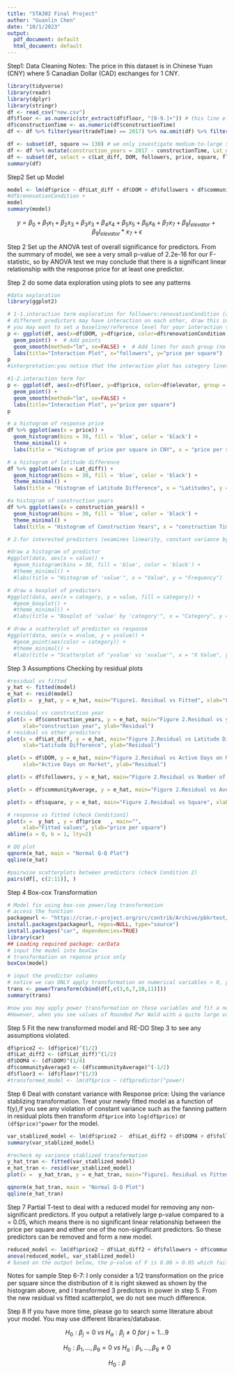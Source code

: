 ```yaml
---
title: "STA302 Final Project"
author: "Guanlin Chen"
date: "10/1/2023"
output:
  pdf_document: default
  html_document: default
---
```


Step1: Data Cleaning
Notes: The price in this dataset is in Chinese Yuan (CNY) where 5 Canadian Dollar (CAD) exchanges for 1 CNY.
```r
library(tidyverse)
library(readr)
library(dplyr)
library(stringr)
df <- read_csv("new.csv")
df$floor <- as.numeric(str_extract(df$floor, "[0-9.]+")) # this line eliminate the Chinese character which does not affect the "floor" number in this column.
df$constructionTime <- as.numeric(df$constructionTime)
df <- df %>% filter(year(tradeTime) == 2017) %>% na.omit(df) %>% filter (constructionTime != "δ֪")# we only focus on house traded in 2017

df <- subset(df, square >= 130) # we only investigate medium-to-large size houses in Beijing
df <- df %>% mutate(construction_years = 2017 - constructionTime, Lat_diff = Lat - 39.56) #calculate years since construction until 2017 and difference between the city center latitude and house location latitude.
df <- subset(df, select = c(Lat_diff, DOM, followers, price, square, floor, renovationCondition, subway, construction_years, communityAverage, elevator)) #here are the interested variables, you may choose other combinations to produce the optimal solution.
summary(df)
```

Step2 Set up Model 
```r
model <- lm(df$price ~ df$Lat_diff + df$DOM + df$followers + df$communityAverage + df$construction_years + df$square + df$floor + df$elevator+ df$floor:df$elevator)
#df$renovationCondition + 
model
summary(model)
```

$$y = \beta_0 + \beta_1x_1 +\beta_2x_3 +\beta_3x_3+\beta_4x_4+\beta_5x_5+\beta_6x_6+\beta_7x_7+\beta_8I_{elevator}+\beta_9I_{elevator}*x_7+\epsilon$$

Step 2 Set up the ANOVA test of overall significance for predictors.
From the summary of model, we see a very small p-value of 2.2e-16 for our F-statistic, so by ANOVA test we may conclude that there is a significant linear relationship with the response price for at least one predictor.

Step 2 do some data exploration using plots to see any patterns
```r

#data exploration
library(ggplot2)

# 1-1.interaction term exploration for followers:renovationCondition (a scatter plot)
# different predictors may have interaction on each other, draw this interaction plot to see any potential interaction, if the slopes of lines are obviously different then try to consider an interaction term in your model.
# you may want to set a baseline/reference level for your interaction term.
p <- ggplot(df, aes(x=df$DOM, y=df$price, color=df$renovationCondition, group = df$renovationCondition)) +  # Set variables and differentiate lines by factor 'renovationCondition'
  geom_point() +  # Add points
  geom_smooth(method="lm", se=FALSE) +  # Add lines for each group (no shading     for confidence interval)
  labs(title="Interaction Plot", x="followers", y="price per square")
p
#interpretation:you notice that the interaction plot has category lines in diff slopes, so there is some impact of renovation condition on followers and thus affect price.

#1-2.interaction term for 
p <- ggplot(df, aes(x=df$floor, y=df$price, color=df$elevator, group = df$elevator)) +
  geom_point() +
  geom_smooth(method="lm", se=FALSE) +  
  labs(title="Interaction Plot", y="price per square")
p

# a histogram of response price
df %>% ggplot(aes(x = price)) + 
  geom_histogram(bins = 30, fill = 'blue', color = 'black') +
  theme_minimal() +
  labs(title = "Histogram of price per square in CNY", x = "price per square", y = "Frequency")

# a histogram of latitude difference
df %>% ggplot(aes(x = Lat_diff)) + 
  geom_histogram(bins = 30, fill = 'blue', color = 'black') +
  theme_minimal() +
  labs(title = "Histogram of Latitude Difference", x = "Latitudes", y = "Frequency")

#a histogram of construction years
df %>% ggplot(aes(x = construction_years)) + 
  geom_histogram(bins = 30, fill = 'blue', color = 'black') +
  theme_minimal() +
  labs(title = "Histogram of Construction Years", x = "construction Time in years", y = "Frequency")

# 2.for interested predictors (examines linearity, constant variance by observing the feature such as skewness/spread...), uncomment them and replace with variables names.

#draw a histogram of predictor
#ggplot(data, aes(x = value)) + 
  #geom_histogram(bins = 30, fill = 'blue', color = 'black') +
  #theme_minimal() +
  #labs(title = "Histogram of 'value'", x = "Value", y = "Frequency")

# draw a boxplot of predictors
#ggplot(data, aes(x = category, y = value, fill = category)) +
  #geom_boxplot() +
  #theme_minimal() +
  #labs(title = "Boxplot of 'value' by 'category'", x = "Category", y = "Value")

# draw a scatterplot of predictor vs response
#ggplot(data, aes(x = xvalue, y = yvalue)) +
  #geom_point(aes(color = category)) + 
  #theme_minimal() +
  #labs(title = "Scatterplot of 'yvalue' vs 'xvalue'", x = "X Value", y = "Y Value")
```

Step 3 Assumptions Checking by residual plots
```r
#residual vs fitted
y_hat <- fitted(model)
e_hat <- resid(model)
plot(x =  y_hat, y = e_hat, main="Figure1. Residual vs Fitted", xlab="Fitted values of price per square",ylab="Residuals")

# residual vs construction year
plot(x = df$construction_years, y = e_hat, main="Figure 2.Residual vs years of construction",
     xlab="construction year", ylab="Residual")
# residual vs other predictors
plot(x = df$Lat_diff, y = e_hat, main="Figure 2.Residual vs Latitude Difference",
     xlab="Latitude Difference", ylab="Residual")

plot(x = df$DOM, y = e_hat, main="Figure 2.Residual vs Active Days on Market",
     xlab="Active Days on Market", ylab="Residual")

plot(x = df$followers, y = e_hat, main="Figure 2.Residual vs Number of Followers", xlab="Number of Followers", ylab="Residual")

plot(x = df$communityAverage, y = e_hat, main="Figure 2.Residual vs Average Community House Price", xlab="Average Community House Price in CNY", ylab="Residual")

plot(x = df$square, y = e_hat, main="Figure 2.Residual vs Square", xlab="Square in meter", ylab="Residual")

# response vs fitted (check Condition1)
plot(x =  y_hat , y = df$price   , main="",
     xlab="Fitted values", ylab="price per square")
abline(a = 0, b = 1, lty=2)

# QQ plot
qqnorm(e_hat, main = "Normal Q-Q Plot")
qqline(e_hat)

#pairwise scatterplots between predictors (check Condition 2)
pairs(df[, c(2:11)], )

```

Step 4 Box-cox Transformation
```r
# Model fix using box-cox power/log transformation
# access the function
packageurl <- "https://cran.r-project.org/src/contrib/Archive/pbkrtest/pbkrtest_0.4-4.tar.gz"
install.packages(packageurl, repos=NULL, type="source")
install.packages("car", dependencies=TRUE)
library(car)
## Loading required package: carData
# input the model into boxCox
# transformation on reponse price only
boxCox(model)

# input the predictor columns
# notice we can ONLY apply transformation on numerical variables > 0, you cannot do transformation for categorical variables.
trans <- powerTransform(cbind(df[,c(3,6,7,10,11)]))
summary(trans)

#now you may apply power transformation on these variables and fit a new transformed model, see Module4+5 Worksheet.
#However, when you see values of Rounded Pwr Wald with a quite large value larger than 2 or smaller than -2, do not apply this power transformation. When you get 0 of Rounded Pwr Walf, try log(x).


```

Step 5 Fit the new transformed model and RE-DO Step 3 to see any assumptions violated.
```r
df$price2 <- (df$price)^(1/2)
df$Lat_diff2 <- (df$Lat_diff)^(1/2)
df$DOM4 <- (df$DOM)^(1/4)
df$communityAverage3 <- (df$communityAverage)^(-1/2)
df$floor3 <- (df$floor)^(1/3)
#transformed_model <- lm(df$price ~ (df$predictor)^power)
```


Step 6 Deal with constant variance with Response price:
Using the variance stablizing transformation. Treat your newly fitted model as a function of f(y),if you see any violation of constant variance such as the fanning pattern in residual plots then transform `df$price` into `log(df$price)` or `(df$price)^power ` for the model.

```r
var_stablized_model <- lm(df$price2 ~  df$Lat_diff2 + df$DOM4 + df$followers + df$communityAverage3 + df$square + df$floor3 + df$renovationCondition + df$elevator + df$construction_years + df$floor3:df$elevator)
summary(var_stablized_model)

#recheck my variance stablized transformation 
y_hat_tran <- fitted(var_stablized_model)
e_hat_tran <- resid(var_stablized_model)
plot(x =  y_hat_tran, y = e_hat_tran, main="Figure1. Residual vs Fitted", xlab="Fitted values of price per square",ylab="Residuals")

qqnorm(e_hat_tran, main = "Normal Q-Q Plot")
qqline(e_hat_tran)
```


Step 7 Partial T-test to deal with a reduced model for removing any non-significant predictors. If you output a relatively large p-value compared to a = 0.05, which means there is no significant linear relationship between the price per square and either one of the non-significant predictors. So these predictors can be removed and form a new model.
```r
reduced_model <- lm(df$price2 ~ df$Lat_diff2 + df$followers + df$communityAverage3 + df$square + df$floor3 + df$construction_years)
anova(reduced_model, var_stablized_model)
# based on the output below, the p-value of F is 0.08 > 0.05 which fails to reject the null, so the other 3 non-significant predictors: DOM, subways, and followers:renovationCondition can be removed from the model.
```
Notes for sample Step 6-7: I only consider a 1/2 transformation on the price per square since the distribution of it is right skewed as shown by the histogram above, and I transformed 3 predictors in power in step 5. From the new residual vs fitted scatterplot, we do not see much difference.

Step 8 If you have more time, please go to search some literature about your model. You may use different libraries/database.


$$H_0: \beta_{j} = 0 \ vs \ H_a: \beta_{j} \neq0\ for\ j = 1...9$$


$$H_0: \beta_1,...,\beta_9 = 0\ vs\ H_a: \beta_1,...,\beta_9 \neq 0$$

$$H_0: \beta$$
